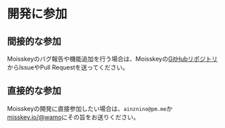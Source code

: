 # 開発に参加

## 間接的な参加

Moisskeyのバグ報告や機能追加を行う場合は、Moisskeyの[GitHubリポジトリ](https://github.com/vcborn/moisskey)からIssueやPull Requestを送ってください。

## 直接的な参加

Moisskeyの開発に直接参加したい場合は、`ainznino@pm.me`か[misskey.io/@wamo](https://misskey.io/@wamo)にその旨をお送りください。

